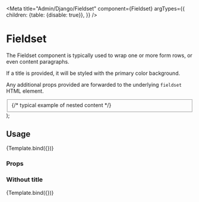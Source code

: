 

<Meta
  title="Admin/Django/Fieldset"
  component={Fieldset}
  argTypes={{
    children: {table: {disable: true}},
  }}
/>

# Fieldset

The Fieldset component is typically used to wrap one or more form rows,
or even content paragraphs.

If a title is provided, it will be styled with the primary color background.

Any additional props provided are forwarded to the underlying `fieldset` HTML
element.

  <Fieldset title={title} extraClassName={extraClassName}>
    {/* typical example of nested content */}
    <FormRow>
      <Field name="Field" label="Input field" helpText="Lorem ipsum">
        <TextInput />
      </Field>
    </FormRow>
    <FormRow>
      <Field name="Field2" label="Input field2" helpText="Lorem ipsum">
        <TextInput />
      </Field>
    </FormRow>
  </Fieldset>
);

## Usage

<Canvas>
  <Story
    name="Default"
    args={{
      title: 'The fieldset title',
      extraClassName: '',
    }}
  >
    {Template.bind({})}
  </Story>
</Canvas>

### Props

<ArgsTable story="Default" />

### Without title

<Canvas>
  <Story
    name="Without title"
    args={{
      title: '',
      extraClassName: '',
    }}
  >
    {Template.bind({})}
  </Story>
</Canvas>
